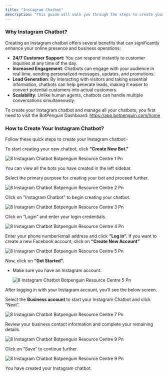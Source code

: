 ```yaml
---
title: "Instagram Chatbot"
description: "This guide will walk you through the steps to create your Instagram chatbot."
---
```


### **Why Instagram Chatbot?**

Creating an Instagram chatbot offers several benefits that can significantly enhance your online presence and business operations:

- **24/7 Customer Support:** You can respond instantly to customer inquiries at any time of the day.
- **Increased Engagement**: Chatbots can engage with your audience in real time, sending personalized messages, updates, and promotions.
- **Lead Generation**: By interacting with visitors and taking essential information, chatbots can help generate leads, making it easier to convert potential customers into actual customers.
- **Scalability**: Unlike human agents, chatbots can handle multiple conversations simultaneously.

To create your Instagram chatbot and manage all your chatbots, you first need to visit the BotPenguin Dashboard: https://app.botpenguin.com/home

### **How to Create Your Instagram Chatbot?**

Follow these quick steps to create your Instagram chatbot:-

To start creating your new chatbot, click **"Create New Bot."**

![8 Instagram Chatbot Botpenguin Resource Centre 1 Pn](/images/create-newchatbot/8.instagram_chatbot__botpenguin_resource_centre-1.png)

You can view all the bots you have created in the left sidebar.

Select the primary purpose for creating your bot and proceed further.

![8 Instagram Chatbot Botpenguin Resource Centre 2 Pn](/images/create-newchatbot/8.instagram_chatbot__botpenguin_resource_centre-2.png)

Click on "Instagram Chatbot" to begin creating your chatbot.

![8 Instagram Chatbot Botpenguin Resource Centre 3 Pn](/images/create-newchatbot/8.instagram_chatbot__botpenguin_resource_centre-3.png)

Click on “Login” and enter your login credentials.

![8 Instagram Chatbot Botpenguin Resource Centre 4 Pn](/images/create-newchatbot/8.instagram_chatbot__botpenguin_resource_centre-4.png)

Enter your phone number/email address and click **“Log in”.** If you want to create a new Facebook account, click on **“Create New Account”**

![8 Instagram Chatbot Botpenguin Resource Centre 5 Pn](/images/create-newchatbot/8.instagram_chatbot__botpenguin_resource_centre-5.png)

Now, click on **“Get Started”.**

- Make sure you have an Instagram account.

  ![8 Instagram Chatbot Botpenguin Resource Centre 5 Pn](/images/create-newchatbot/8.instagram_chatbot__botpenguin_resource_centre-6.png)

After logging in with your Instagram account, you’ll see the below screen.

Select the **Business account** to start your Instagram Chatbot and click “Next”.

![8 Instagram Chatbot Botpenguin Resource Centre 7 Pn](/images/create-newchatbot/8.instagram_chatbot__botpenguin_resource_centre-7.png)

Review your business contact information and complete your remaining details.

![8 Instagram Chatbot Botpenguin Resource Centre 9 Pn](/images/create-newchatbot/8.instagram_chatbot__botpenguin_resource_centre-8.png)

Click on “Save” to continue further.

![8 Instagram Chatbot Botpenguin Resource Centre 9 Pn](/images/create-newchatbot/8.instagram_chatbot__botpenguin_resource_centre-9.png)

You have created your Instagram chatbot.